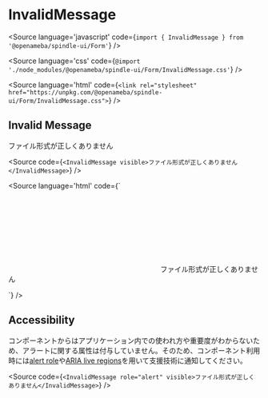 
# InvalidMessage

<Meta title="Form/InvalidMessage" component={InvalidMessage} />

<Source
  language='javascript'
  code={`import { InvalidMessage } from '@openameba/spindle-ui/Form'`}
/>

<Source
  language='css'
  code={`@import './node_modules/@openameba/spindle-ui/Form/InvalidMessage.css'`}
/>

<Source
  language='html'
  code={`<link rel="stylesheet" href="https://unpkg.com/@openameba/spindle-ui/Form/InvalidMessage.css">`}
/>

## Invalid Message

<Preview withSource="open">
  <Story name="Invalid Message">
    <InvalidMessage visible>ファイル形式が正しくありません</InvalidMessage>
  </Story>
</Preview>

<Source
  code={`
<InvalidMessage visible>ファイル形式が正しくありません</InvalidMessage>
  `}
/>

<Source
  language='html'
  code={`
<p class="spui-InvalidMessage">
  <span class="spui-InvalidMessage-icon"><svg>...</svg></span>
  <span class="spui-InvalidMessage-body">ファイル形式が正しくありません</span>
</p>
  `}
/>

## Accessibility

<Description>コンポーネントからはアプリケーション内での使われ方や重要度がわからないため、アラートに関する属性は付与していません。そのため、コンポーネント利用時には[alert role](https://developer.mozilla.org/en-US/docs/Web/Accessibility/ARIA/ARIA_Techniques/Using_the_alert_role)や[ARIA live regions](https://developer.mozilla.org/en-US/docs/Web/Accessibility/ARIA/ARIA_Live_Regions)を用いて支援技術に通知してください。</Description>

<Source
  code={`
<InvalidMessage role="alert" visible>ファイル形式が正しくありません</InvalidMessage>
  `}
/>
